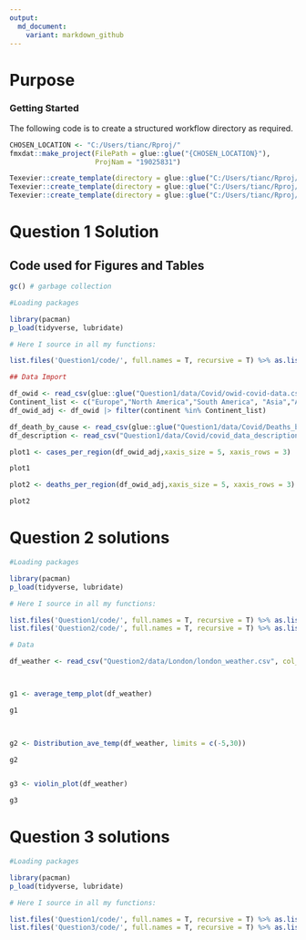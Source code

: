 ```yaml
---
output:
  md_document:
    variant: markdown_github
---
```


# Purpose

### Getting Started

The following code is to create a structured workflow directory as required.

```r

CHOSEN_LOCATION <- "C:/Users/tianc/Rproj/"
fmxdat::make_project(FilePath = glue::glue("{CHOSEN_LOCATION}"), 
                     ProjNam = "19025831")

Texevier::create_template(directory = glue::glue("C:/Users/tianc/Rproj/19025831/"), template_name = "Question1", open_project = F)
Texevier::create_template(directory = glue::glue("C:/Users/tianc/Rproj/19025831/"), template_name = "Question2", open_project = F)
Texevier::create_template(directory = glue::glue("C:/Users/tianc/Rproj/19025831/"), template_name = "Question3", open_project = F)

```

# Question 1 Solution


## Code used for Figures and Tables

```r

gc() # garbage collection 

#Loading packages

library(pacman)
p_load(tidyverse, lubridate)

# Here I source in all my functions:

list.files('Question1/code/', full.names = T, recursive = T) %>% as.list() %>% walk(~source(.))

## Data Import

df_owid <- read_csv(glue::glue("Question1/data/Covid/owid-covid-data.csv"))
Continent_list <- c("Europe","North America","South America", "Asia","Africa")
df_owid_adj <- df_owid |> filter(continent %in% Continent_list)

df_death_by_cause <- read_csv(glue::glue("Question1/data/Covid/Deaths_by_cause.csv")) #see if there is a cleaner way
df_description <- read_csv("Question1/data/Covid/covid_data_description.csv")

```






```r
plot1 <- cases_per_region(df_owid_adj,xaxis_size = 5, xaxis_rows = 3)

plot1

```


```r

plot2 <- deaths_per_region(df_owid_adj,xaxis_size = 5, xaxis_rows = 3)

plot2

```


# Question 2 solutions

```r

#Loading packages

library(pacman)
p_load(tidyverse, lubridate)

# Here I source in all my functions:

list.files('Question1/code/', full.names = T, recursive = T) %>% as.list() %>% walk(~source(.))
list.files('Question2/code/', full.names = T, recursive = T) %>% as.list() %>% walk(~source(.))

# Data

df_weather <- read_csv("Question2/data/London/london_weather.csv", col_types = cols(date = col_date(format = "%Y%m%d")))




```

```r
g1 <- average_temp_plot(df_weather)

g1

    
```


```r

g2 <- Distribution_ave_temp(df_weather, limits = c(-5,30))

g2



```


```r

g3 <- violin_plot(df_weather)

g3

```




# Question 3 solutions

```r
#Loading packages

library(pacman)
p_load(tidyverse, lubridate)

# Here I source in all my functions:

list.files('Question1/code/', full.names = T, recursive = T) %>% as.list() %>% walk(~source(.))
list.files('Question3/code/', full.names = T, recursive = T) %>% as.list() %>% walk(~source(.))


```


```r

```



